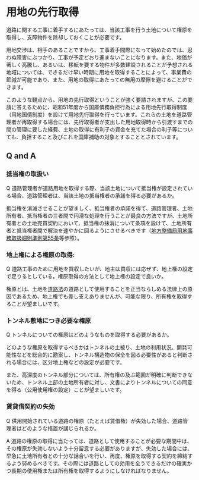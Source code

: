 

# 用地の先行取得



道路に関する工事に着手するにあたっては、当該工事を行う土地について権原を取得し、支障物件を除却しておくことが必要です。


用地交渉は、相手のあることですから、工事着手間際になって始めたのでは、思わぬ障害にぶつかり、工事が予定どおり進まないことになります。また、地価が著しく高騰し、あるいは、移転を要する物件が多数建設されることが予想される地域については、できるだけ早い時期に用地を取得することによって、事業費の節減が可能であり、また、用地の取得にあたっての無用の摩擦を避けることができます。


このような観点から、用地の先行取得ということが強く要請されますが、この要請に答えるために、昭和51年度から国庫債務負担行為による用地先行取得制度（用地国債制度）を設けて用地先行取得を行っています。これらの土地を道路管理者が再取得する場合には、先行取得者が支出した用地取得時から引渡すまでの間の管理に要した経費、土地の取得に有利子の資金を充てた場合の利子等についても、負担すること及びこれを国庫補助の対象とすることとされています。


## Q and A



### 抵当権の取扱い



Q 道路管理者が道路用地を取得する際、当該土地について抵当権が設定されている場合、道路管理者は、当該土地の抵当権者の承諾を得る必要があるか。



抵当権を消滅させることが望ましく、抵当権者の承諾を得て、道路管理者、土地所有者、抵当権者の三者間で円滑な処理を行うことが最良の方法ですが、土地所有者との土地売買契約において、抵当権の抹消について条項を設けて、土地所有者と抵当権者間で解決を速やかに図るようにさせるべきです（[地方整備局用地事務取扱細則準則第55条](https://elaws.e-gov.go.jp/document?lawid=325M60001000055)等参照）。


### 地上権による権原の取得:



Q 道路工事のために用地を買収したいが、地主は買収には応ぜず、地上権の設定で足りるとしている。権原取得の方法として地上権の設定で良いか。



権原とは、土地を[道路法](https://elaws.e-gov.go.jp/document?lawid=327AC1000000180)の道路として使用することを正当ならしめる法律上の原因であるため、地上権でも差し支えありませんが、可能な限り、所有権を取得することが望ましいです。


### トンネル敷地につき必要な権原



Q トンネルについての権原はどのようなものを取得する必要があるか。



どのような権原を取得するべきかはトンネルの土被り、土地の利用状況、開発可能性などを総合的に勘案し、トンネル構造物の保全を図る必要性があると判断される場合には、区分地上権などの設定が必要です。


また、高深度のトンネル部分については、所有権の及ぶ範囲が明確に判断できないため、トンネル上部の土地所有者に対し、文書によりトンネルについての同意を得る（公用使用権の設定）ことが望ましいです。


### 賃貸借契約の失効



Q 供用開始されている道路の権原（たとえば賃借権）が失効した場合、道路管理者はどのような措置が講じられるか。



A 道路の権原の取得に当たっては、道路として使用することが必要な期間中は、その権原が失効しないよう十分留意する必要がありますが、失効した場合には、早急に土地所有者との十分な話合いを行い、再度、権原を取得する契約を締結するよう努めるべきです。その際には道路としての効用を全うできるだけの確実かつ長期の使用権または所有権を取得するようにしなければなりません。